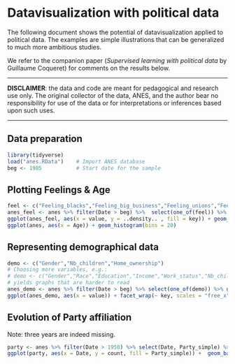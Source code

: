 # Datavisualization with political data


The following document shows the potential of datavisualization applied to political data. The examples are simple illustrations that can be generalized to much more ambitious studies.  

We refer to the companion paper (*Supervised learning with political data* by Guillaume Coqueret) for comments on the results below.  

****************  

**DISCLAIMER**: the data and code are meant for pedagogical and research use only. The original collector of the data, ANES, and the author bear no responsibility for use of the data or for interpretations or inferences based upon such uses.

****************


## Data preparation
```r
library(tidyverse)
load("anes.RData")    # Import ANES database
beg <- 1985           # Start date for the sample
```

## Plotting Feelings & Age
```r
feel <- c("Feeling_blacks","Feeling_big_business","Feeling_unions","Feeling_military","Feeling_congress")
anes_feel <- anes %>% filter(Date > beg) %>%  select(one_of(feel)) %>% gather()
ggplot(anes_feel, aes(x = value, y = ..density.. , fill = key)) + geom_histogram(bins = 10) + facet_grid(. ~ key)
ggplot(anes, aes(x = Age)) + geom_histogram(bins = 20)
```

## Representing demographical data
```r
demo <- c("Gender","Nb_children","Home_ownership")
# Choosing more variables, e.g.:
# demo <- c("Gender","Race","Education","Income","Work_status","Nb_children","Home_ownership","Marital_status")
# yields graphs that are harder to read
anes_demo <- anes %>% filter(Date > beg) %>% select(one_of(demo)) %>% gather()
ggplot(anes_demo, aes(x = value)) + facet_wrap(~ key, scales = "free_x", ncol = 1) + geom_histogram(stat = "count") 
```

## Evolution of Party affiliation
Note: three years are indeed missing.
```r
party <- anes %>% filter(Date > 1950) %>% select(Date, Party_simple) %>% group_by(Date, Party_simple) %>% summarise(count = n())
ggplot(party, aes(x = Date, y = count, fill = Party_simple)) +  geom_bar(stat="identity", position="fill")
```

